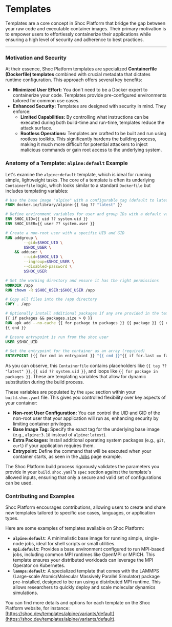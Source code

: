 # Templates

Templates are a core concept in Shoc Platform that bridge the gap between your raw code and executable container images. Their primary motivation is to empower users to effortlessly containerize their applications while ensuring a high level of security and adherence to best practices.

---

### Motivation and Security

At their essence, Shoc Platform templates are specialized **Containerfile (Dockerfile) templates** combined with crucial metadata that dictates runtime configuration. This approach offers several key benefits:

* **Minimized User Effort:** You don't need to be a Docker expert to containerize your code. Templates provide pre-configured environments tailored for common use cases.
* **Enhanced Security:** Templates are designed with security in mind. They enforce:
    * **Limited Capabilities:** By controlling what instructions can be executed during both build-time and run-time, templates reduce the attack surface.
    * **Rootless Operations:** Templates are crafted to be built and run using rootless toolkits. This significantly hardens the building process, making it much more difficult for potential attackers to inject malicious commands or gain root access to the underlying system.

### Anatomy of a Template: `alpine:default` Example

Let's examine the `alpine:default` template, which is ideal for running simple, lightweight tasks. The core of a template is often its underlying `Containerfile` logic, which looks similar to a standard `Dockerfile` but includes templating variables:

```dockerfile
# Use the base image "alpine" with a configurable tag (default to latest)
FROM docker.io/library/alpine:{{ tag ?? "latest" }}

# Define environment variables for user and group IDs with a default value for uid and user
ENV SHOC_UID={{ uid ?? system.uid }}
ENV SHOC_USER={{ user ?? system.user }}

# Create a non-root user with a specific UID and GID
RUN addgroup \
        --gid=$SHOC_UID \
        $SHOC_USER \
    && adduser \
        --uid=$SHOC_UID \
        --ingroup=$SHOC_USER \
        --disabled-password \
        $SHOC_USER

# Set the working directory and ensure it has the right permissions
WORKDIR /app
RUN chown -R $SHOC_USER:$SHOC_USER /app

# Copy all files into the /app directory
COPY . /app

# Optionally install additional packages if any are provided in the template
{{ if packages && packages.size > 0 }}
RUN apk add --no-cache {{ for package in packages }} {{ package }} {{ end }}
{{ end }}

# Ensure entrypoint is run from the shoc user
USER $SHOC_UID

# Set the entrypoint for the container as an array (required)
ENTRYPOINT [{{ for cmd in entrypoint }} "{{ cmd }}"{{ if for.last == false }}, {{ end }}{{ end }}]
```

As you can observe, this `Containerfile` contains placeholders like `{{ tag ?? "latest" }}`, `{{ uid ?? system.uid }}`, and loops like `{{ for package in packages }}`. These are templating variables that allow for dynamic substitution during the build process.

These variables are populated by the `spec` section within your `build.shoc.yaml` file. This gives you controlled flexibility over key aspects of your container:

* **Non-root User Configuration:** You can control the UID and GID of the non-root user that your application will run as, enhancing security by limiting container privileges.
* **Base Image Tag:** Specify the exact tag for the underlying base image (e.g., `alpine:3.18` instead of `alpine:latest`).
* **Extra Packages:** Install additional operating system packages (e.g., `git`, `curl`) if your application requires them.
* **Entrypoint:** Define the command that will be executed when your container starts, as seen in the [Jobs](jobs) page example.

The Shoc Platform build process rigorously validates the parameters you provide in your `build.shoc.yaml`'s `spec` section against the template's allowed inputs, ensuring that only a secure and valid set of configurations can be used.

### Contributing and Examples

Shoc Platform encourages contributions, allowing users to create and share new templates tailored to specific use cases, languages, or application types.

Here are some examples of templates available on Shoc Platform:

* **`alpine:default`**: A minimalistic base image for running simple, single-node jobs, ideal for shell scripts or small utilities.
* **`mpi:default`**: Provides a base environment configured to run MPI-based jobs, including common MPI runtimes like OpenMPI or MPICH. This template ensures your distributed workloads can leverage the MPI Operator on Kubernetes.
* **`lammps:default`**: A specialized template that comes with the LAMMPS (Large-scale Atomic/Molecular Massively Parallel Simulator) package pre-installed, designed to be run using a distributed MPI runtime. This allows researchers to quickly deploy and scale molecular dynamics simulations.

You can find more details and options for each template on the Shoc Platform website, for instance: [https://shoc.dev/templates/alpine/variants/default](https://shoc.dev/templates/alpine/variants/default).